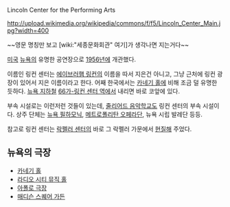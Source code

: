 Lincoln Center for the Performing Arts

http://upload.wikimedia.org/wikipedia/commons/f/f5/Lincoln_Center_Main.jpg?width=400

~~영문 명칭만 보고 [wiki:"세종문화회관" 여기]가 생각나면 지는거다~~

[[미국]] [[뉴욕]]의 유명한 공연장으로 [[1956년]]에 개관했다.

이름인 링컨 센터는 [[에이브러햄 링컨]]의 이름을 따서 지은건 아니고, 그냥 근처에 링컨 광장이 있어서 지은 이름이라고 한다. 어째 한국에서는 [[카네기 홀]]에 비해 조금 덜 유명한 듯하다. [[뉴욕 지하철]] [[66가-링컨 센터 역]]에서 내리면 바로 코앞에 있다.

부속 시설로는 이런저런 것들이 있는데, [[줄리어드 음악학교]]도 링컨 센터의 부속 시설이다. 상주 단체는 [[뉴욕 필하모닉]], [[메트로폴리탄 오페라단]], 뉴욕 시립 발레단 등등.

참고로 링컨 센터는 [[락펠러 센터]]의 바로 그 락펠러 가문에서 [[현질]]해 주었다.

== 뉴욕의 극장 ==
* [[카네기 홀]]
* [[라디오 시티 뮤직 홀]]
* [[아폴로 극장]]
* [[매디슨 스퀘어 가든]]
